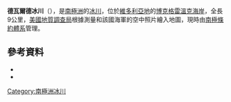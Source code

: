 {{Coord|72|19|S|167|0|E|source:GNIS|display=title}}

'''德瓦爾德冰川'''（{{lang-en|DeWald Glacier}}），是[[南極洲|南極洲]]的[[冰川|冰川]]，位於[[維多利亞地|維多利亞地]]的[[博克格雷溫克海岸|博克格雷溫克海岸]]，全長9公里，[[美國地質調查局|美國地質調查局]]根據測量和該國海軍的空中照片繪入地圖，現時由[[南極條約體系|南極條約體系]]管理。

==參考資料==
*{{cite gnis | type = antarid | id = 3814| name = DeWald Glacier| accessdate = 2012-01-16}}
*{{usgs-gazetteer|id=3814}}

{{DEFAULTSORT:DeWald Glacier}}
[[Category:南極洲冰川|Category:南極洲冰川]]


{{BorchgrevinkCoast-geo-stub}}